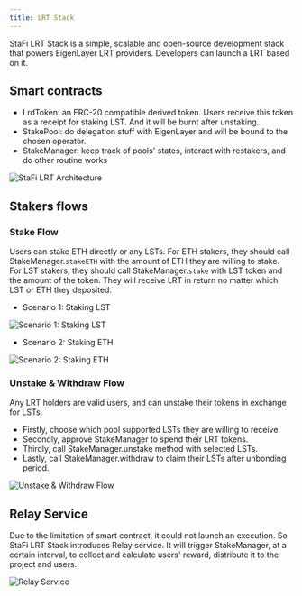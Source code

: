 ```yaml
---
title: LRT Stack
---
```


StaFi LRT Stack is a simple, scalable and open-source development stack that powers EigenLayer LRT providers. Developers can launch a LRT based on it. 

## Smart contracts

- LrdToken: an ERC-20 compatible derived token. Users receive this token as a receipt for staking LST. And it will be burnt after unstaking.
- StakePool: do delegation stuff with EigenLayer and will be bound to the chosen operator.
- StakeManager: keep track of pools' states, interact with restakers, and do other routine works

![StaFi LRT Architecture](/image/el_lrt/overview.png 'StaFi LRT Architecture')

## Stakers flows

### Stake Flow

Users can stake ETH directly or any LSTs. For ETH stakers, they should call StakeManager.`stakeETH` with the amount of ETH they are willing to stake. For LST stakers, they should call StakeManager.`stake` with LST token and the amount of the token. They will receive LRT in return no matter which LST or ETH they deposited.

- Scenario 1: Staking LST

![Scenario 1: Staking LST](/image/el_lrt/stake_lst.png 'Scenario 1: Staking LST')

- Scenario 2: Staking ETH

![Scenario 2: Staking ETH](/image/el_lrt/stake_eth.png 'Scenario 2: Staking ETH')

### Unstake & Withdraw Flow
Any LRT holders are valid users, and can unstake their tokens in exchange for LSTs. 
- Firstly, choose which pool supported LSTs they are willing to receive.
- Secondly, approve StakeManager to spend their LRT tokens.
- Thirdly, call StakeManager.unstake method with selected LSTs.
- Lastly, call StakeManager.withdraw to claim their LSTs after unbonding period.

![Unstake & Withdraw Flow](/image/el_lrt/user_unstake_flow.png 'Unstake & Withdraw Flow')

## Relay Service

Due to the limitation of smart contract, it could not launch an execution. So StaFi LRT Stack introduces Relay service. It will trigger StakeManager, at a certain interval, to collect and calculate users' reward, distribute it to the project and users.


![Relay Service](/image/el_lrt/relay_service_new_era_flow.png 'Relay Service')
